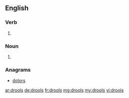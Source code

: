 ==English==

===Verb===
{{head|en|verb form}}

# {{en-third-person singular of|drool}}

===Noun===
{{head|en|noun plural form}}
# {{plural of|drool|lang=en}}

===Anagrams===
* [[dolors#English|dolors]]

[[ar:drools]]
[[de:drools]]
[[fr:drools]]
[[mg:drools]]
[[my:drools]]
[[vi:drools]]